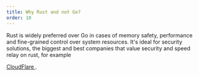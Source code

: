 ```yaml
---
title: Why Rust and not Go?
order: 10
---
```


Rust is widely preferred over Go in cases of memory safety, performance and fine-grained control over system resources.
It's ideal for security solutions, the biggest and best companies that value security and speed relay on rust, for example

<a href="https://blog.cloudflare.com/tag/rust/" target="_blank">
  CloudFlare
</a>
.
